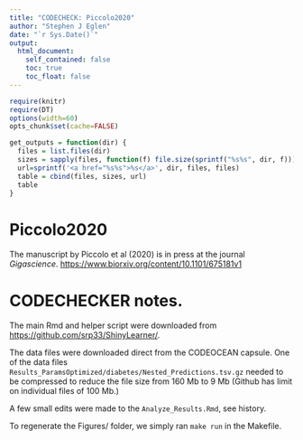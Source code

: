 ```yaml
---
title: "CODECHECK: Piccolo2020"
author: "Stephen J Eglen"
date: "`r Sys.Date()`"
output:
  html_document:
    self_contained: false
    toc: true
    toc_float: false
---
```


```r
require(knitr)
require(DT)
options(width=60)
opts_chunk$set(cache=FALSE)

get_outputs = function(dir) {
  files = list.files(dir)
  sizes = sapply(files, function(f) file.size(sprintf("%s%s", dir, f)))
  url=sprintf('<a href="%s%s">%s</a>', dir, files, files)
  table = cbind(files, sizes, url)
  table
}
```



# Piccolo2020

The manuscript by Piccolo et al (2020) is in press at the journal
*Gigascience*.  <https://www.biorxiv.org/content/10.1101/675181v1>



# CODECHECKER notes.

The main Rmd and helper script were downloaded from
<https://github.com/srp33/ShinyLearner/>. 

The data files were downloaded direct from the CODEOCEAN capsule.  One
of the data files
`Results_ParamsOptimized/diabetes/Nested_Predictions.tsv.gz` needed to
be compressed to reduce the file size from 160 Mb to 9 Mb (Github has
limit on individual files of 100 Mb.)

A few small edits were made to the `Analyze_Results.Rmd`, see history.

To regenerate the Figures/ folder, we simply ran `make run` in the
Makefile.


